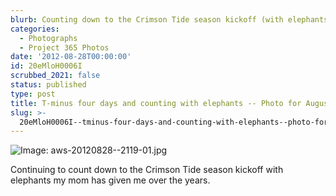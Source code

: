 ```yaml
---
blurb: Counting down to the Crimson Tide season kickoff (with elephants)
categories:
  - Photographs
  - Project 365 Photos
date: '2012-08-28T00:00:00'
id: 20eMloH0006I
scrubbed_2021: false
status: published
type: post
title: T-minus four days and counting with elephants -- Photo for August 28 2012
slug: >-
  20eMloH0006I--tminus-four-days-and-counting-with-elephants--photo-for-august-28-2012
---
```


![Image: aws-20120828--2119-01.jpg](/aws-20120828--2119-01.jpg)

Continuing to count down to the Crimson Tide season kickoff with elephants my mom has given me over the years.

